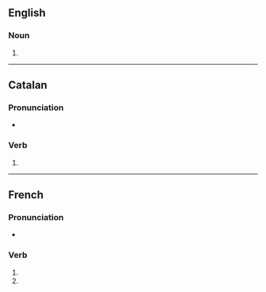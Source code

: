 {{also|gambadés}}

==English==

===Noun===
{{head|en|noun form}}

# {{plural of|gambade|lang=en}}

----

==Catalan==

===Pronunciation===
* {{ca-IPA}}

===Verb===
{{head|ca|past participle|g=f-p}}

# {{ca-verb form of|g=fpl|m=ptc|t=past|gambar}}

----

==French==

===Pronunciation===
* {{homophones|lang=fr|gambade|gambadent}}

===Verb===
{{head|fr|verb form}}

# {{inflection of|gambader||2|s|pres|indc|lang=fr}}
# {{inflection of|gambader||2|s|pres|subj|lang=fr}}